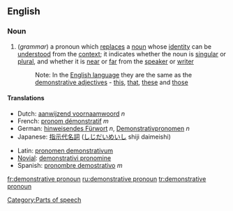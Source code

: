 ==English==
===Noun===
{{en-noun|sg=[[demonstrative]] [[pronoun]]}}

# (''grammar'') a pronoun which [[replace]]s a [[noun]] whose [[identity]] can be [[understood]] from the [[context]]; it indicates whether the noun is [[singular]] or [[plural]], and whether it is [[near]] or [[far]] from the [[speaker]] or [[writer]]
#:Note: In the [[English language]] they are the same as the [[demonstrative adjective]]s - [[this]], [[that]], [[these]] and [[those]]

====Translations====
{{top}}
*Dutch: [[aanwijzend voornaamwoord]] ''n''
*French: [[pronom démonstratif]] ''m''
*German: [[hinweisendes Fürwort]] ''n'', [[Demonstrativpronomen]] ''n''
*Japanese: [[指示代名詞]] ([[しじだいめいし]] shiji daimeishi)
{{mid}}
*Latin: [[pronomen demonstrativum]]
*[[Novial]]: [[demonstrativi pronomine]]
*Spanish: [[pronombre demostrativo]] ''m''
{{bottom}}

[[Category:Parts of speech]]

[[fr:demonstrative pronoun]]
[[ru:demonstrative pronoun]]
[[tr:demonstrative pronoun]]